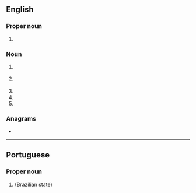 ==English==

===Proper noun===
{{en-proper noun}}

# {{initialism of|en|Rio de Janeiro}}

===Noun===
{{en-noun|~}}

# {{lb|en|aviation}} {{initialism of|en|regional jet}}
# {{lb|en|telecommunication}} {{initialism of|en|registered jack}}
# {{initialism of|en|{{w|reproductive justice}}}}
# {{initialism of|en|restorative justice}}
# {{initialism of|en|[[Russian]]-[[Jew]]}}

===Anagrams===
* {{anagrams|en|a=jr|JR|Jr|Jr.|jr}}

----

==Portuguese==

===Proper noun===
{{head|pt|proper noun}}

# {{initialism of|pt|[[Rio de Janeiro]]}} (Brazilian state)